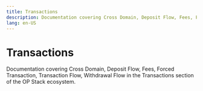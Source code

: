 ```yaml
---
title: Transactions
description: Documentation covering Cross Domain, Deposit Flow, Fees, Forced Transaction, Transaction Flow, Withdrawal Flow in the Transactions section of the OP Stack ecosystem.
lang: en-US
---
```



# Transactions

Documentation covering Cross Domain, Deposit Flow, Fees, Forced Transaction, Transaction Flow, Withdrawal Flow in the Transactions section of the OP Stack ecosystem.

<Cards>
  <Card title="Cross-Domain" href="/stack/transactions/cross-domain" />
  <Card title="Deposit flow" href="/stack/transactions/deposit-flow" />
  <Card title="Transaction fees on OP Mainnet" href="/stack/transactions/fees" />
  <Card title="Forced transaction" href="/stack/transactions/forced-transaction" />
  <Card title="Transaction Flow" href="/stack/transactions/transaction-flow" />
  <Card title="Withdrawal flow" href="/stack/transactions/withdrawal-flow" />
</Cards>